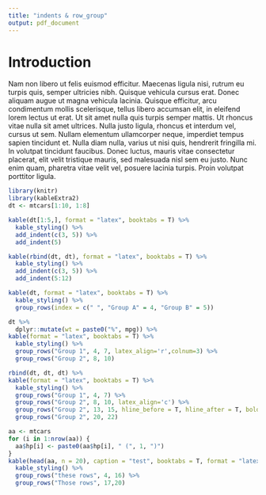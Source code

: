 ```yaml
---
title: "indents & row_group"
output: pdf_document
---
```


# Introduction
Nam non libero ut felis euismod efficitur. Maecenas ligula nisi, rutrum eu turpis quis, semper ultricies nibh. Quisque vehicula cursus erat. Donec aliquam augue ut magna vehicula lacinia. Quisque efficitur, arcu condimentum mollis scelerisque, tellus libero accumsan elit, in eleifend lorem lectus ut erat. Ut sit amet nulla quis turpis semper mattis. Ut rhoncus vitae nulla sit amet ultrices. Nulla justo ligula, rhoncus et interdum vel, cursus ut sem. Nullam elementum ullamcorper neque, imperdiet tempus sapien tincidunt et. Nulla diam nulla, varius ut nisi quis, hendrerit fringilla mi. In volutpat tincidunt faucibus. Donec luctus, mauris vitae consectetur placerat, elit velit tristique mauris, sed malesuada nisl sem eu justo. Nunc enim quam, pharetra vitae velit vel, posuere lacinia turpis. Proin volutpat porttitor ligula.

```r
library(knitr)
library(kableExtra2)
dt <- mtcars[1:10, 1:8]
```

```r
kable(dt[1:5,], format = "latex", booktabs = T) %>%
  kable_styling() %>%
  add_indent(c(3, 5)) %>%
  add_indent(5)
```

```r
kable(rbind(dt, dt), format = "latex", booktabs = T) %>%
  kable_styling() %>%
  add_indent(c(3, 5)) %>%
  add_indent(5:12)
```

```r
kable(dt, format = "latex", booktabs = T) %>%
  kable_styling() %>%
  group_rows(index = c(" ", "Group A" = 4, "Group B" = 5))
```

```r
dt %>%
  dplyr::mutate(wt = paste0("%", mpg)) %>%
kable(format = "latex", booktabs = T) %>%
  kable_styling() %>%
  group_rows("Group 1", 4, 7, latex_align='r',colnum=3) %>%
  group_rows("Group 2", 8, 10)
```

```r
rbind(dt, dt, dt) %>%
kable(format = "latex", booktabs = T) %>%
  kable_styling() %>%
  group_rows("Group 1", 4, 7) %>%
  group_rows("Group 2", 8, 10, latex_align='c') %>%
  group_rows("Group 2", 13, 15, hline_before = T, hline_after = T, bold = F, italic = T, extra_latex_after = '\\addlinespace[0.2em]\n') %>%
  group_rows("Group 2", 20, 22)

aa <- mtcars
for (i in 1:nrow(aa)) {
  aa$hp[i] <- paste0(aa$hp[i], " (", 1, ")")
}
kable(head(aa, n = 20), caption = "test", booktabs = T, format = "latex") %>%
  kable_styling() %>%
  group_rows("these rows", 4, 16) %>%
  group_rows("Those rows", 17,20)
```

